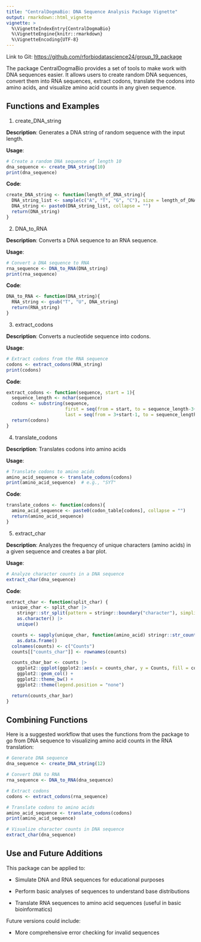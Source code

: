 ```yaml
---
title: "CentralDogmaBio: DNA Sequence Analysis Package Vignette"
output: rmarkdown::html_vignette
vignette: >
  %\VignetteIndexEntry{CentralDogmaBio}
  %\VignetteEngine{knitr::rmarkdown}
  %\VignetteEncoding{UTF-8}
---
```


Link to Git: <https://github.com/rforbiodatascience24/group_19_package>

The package CentralDogmaBio provides a set of tools to make work with DNA sequences easier. It allows users to create random DNA sequences, convert them into RNA sequences, extract codons, translate the codons into amino acids, and visualize amino acid counts in any given sequence.

## Functions and Examples

1.  create_DNA_string

**Description**: Generates a DNA string of random sequence with the input length.

**Usage**:

```r
# Create a random DNA sequence of length 10
dna_sequence <- create_DNA_string(10)
print(dna_sequence) 
```

**Code**:

```r
create_DNA_string <- function(length_of_DNA_string){
  DNA_string_list <- sample(c("A", "T", "G", "C"), size = length_of_DNA_string, replace = TRUE)
  DNA_string <- paste0(DNA_string_list, collapse = "")
  return(DNA_string)
}
```

2.  DNA_to_RNA

**Description**: Converts a DNA sequence to an RNA sequence.

**Usage**:

```r
# Convert a DNA sequence to RNA
rna_sequence <- DNA_to_RNA(DNA_string)
print(rna_sequence)  

```

**Code**:

```r
DNA_to_RNA <- function(DNA_string){
  RNA_string <- gsub("T", "U", DNA_string)
  return(RNA_string)
}
```

3.  extract_codons

**Description**: Converts a nucleotide sequence into codons.

**Usage**:

```r
# Extract codons from the RNA sequence
codons <- extract_codons(RNA_string)
print(codons)

```

**Code**:

```r
extract_codons <- function(sequence, start = 1){
  sequence_length <- nchar(sequence)
  codons <- substring(sequence,
                      first = seq(from = start, to = sequence_length-3+1, by = 3),
                      last = seq(from = 3+start-1, to = sequence_length, by = 3))
  return(codons)
}
```

4.  translate_codons

**Description**: Translates codons into amino acids

**Usage**:

```r
# Translate codons to amino acids
amino_acid_sequence <- translate_codons(codons)
print(amino_acid_sequence)  # e.g., "SYT"
```

**Code**:

```r
translate_codons <- function(codons){
  amino_acid_sequence <- paste0(codon_table[codons], collapse = "")
  return(amino_acid_sequence)
}
```

5.  extract_char

**Description**: Analyzes the frequency of unique characters (amino acids) in a given sequence and creates a bar plot.

**Usage**:

```r
# Analyze character counts in a DNA sequence
extract_char(dna_sequence)
```

**Code**:

```r
extract_char <- function(split_char) {
  unique_char <- split_char |>
    stringr::str_split(pattern = stringr::boundary("character"), simplify = TRUE) |>
    as.character() |>
    unique()

  counts <- sapply(unique_char, function(amino_acid) stringr::str_count(string = split_char, pattern = amino_acid)) |>
    as.data.frame()
  colnames(counts) <- c("Counts")
  counts[["counts_char"]] <- rownames(counts)

  counts_char_bar <- counts |>
    ggplot2::ggplot(ggplot2::aes(x = counts_char, y = Counts, fill = counts_char)) +
    ggplot2::geom_col() +
    ggplot2::theme_bw() +
    ggplot2::theme(legend.position = "none")

  return(counts_char_bar)
}
```

## Combining Functions

Here is a suggested workflow that uses the functions from the package to go from DNA sequence to visualizing amino acid counts in the RNA translation:

```r
# Generate DNA sequence
dna_sequence <- create_DNA_string(12)

# Convert DNA to RNA
rna_sequence <- DNA_to_RNA(dna_sequence)

# Extract codons
codons <- extract_codons(rna_sequence)

# Translate codons to amino acids
amino_acid_sequence <- translate_codons(codons)
print(amino_acid_sequence)

# Visualize character counts in DNA sequence
extract_char(dna_sequence)
```

## Use and Future Additions

This package can be applied to:

-   Simulate DNA and RNA sequences for educational purposes

-   Perform basic analyses of sequences to understand base distributions

-   Translate RNA sequences to amino acid sequences (useful in basic bioinformatics)

Future versions could include:

-   More comprehensive error checking for invalid sequences
